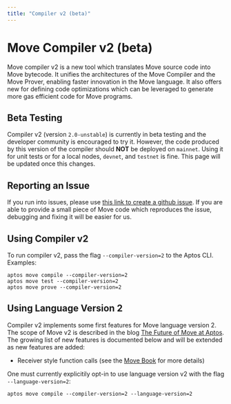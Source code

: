 ```yaml
---
title: "Compiler v2 (beta)"
---
```


# Move Compiler v2 (beta)

Move compiler v2 is a new tool which translates Move source code into Move bytecode. It unifies the architectures of the Move Compiler and the Move Prover, enabling faster innovation in the Move language. It also offers new for defining code optimizations which can be leveraged to generate more gas efficient code for Move programs.

## Beta Testing

Compiler v2 (version `2.0-unstable`) is currently in beta testing and the developer community is encouraged to try it. However, the code produced by this version of the compiler should **NOT** be deployed on `mainnet`. Using it for unit tests or for a local nodes, `devnet`, and `testnet` is fine. This page will be updated once this changes.

## Reporting an Issue

If you run into issues, please use [this link to create a github issue][bug]. If you are able to provide a small piece of Move code which reproduces the issue, debugging and fixing it will be easier for us.

[bug]: https://github.com/aptos-labs/aptos-core/issues/new?title=[compiler-v2]%20%3CPLEASE%20NAME%20IT%3E&body=%3CPLEASE%20DESCRIBE%20IT%3E&labels=compiler-v2&projects=aptos-labs/16

## Using Compiler v2

To run compiler v2, pass the flag `--compiler-version=2` to the Aptos CLI. Examples:

```shell
aptos move compile --compiler-version=2
aptos move test --compiler-version=2
aptos move prove --compiler-version=2
```

## Using Language Version 2

Compiler v2 implements some first features for Move language version 2. The scope of Move v2 is described in the blog [The Future of Move at Aptos](https://medium.com/aptoslabs/the-future-of-move-at-aptos-17d0656dcc31). The growing list of new features is documented below and will be extended as new features are added:

- Receiver style function calls (see the [Move Book](../book/functions.mdx) for more details)

One must currently explicitily opt-in to use language version v2 with the flag `--language-version=2`:

```shell
aptos move compile --compiler-version=2 --language-version=2
```